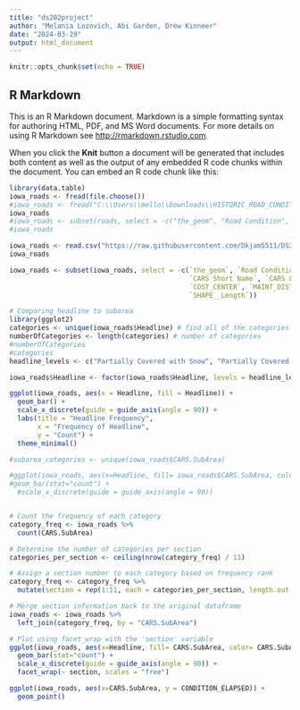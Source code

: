 ---
title: "ds202project"
author: "Melania Lozovich, Abi Garden, Drew Kinneer"
date: "2024-03-29"
output: html_document
---

```{r setup, include=FALSE}
knitr::opts_chunk$set(echo = TRUE)
```

## R Markdown

This is an R Markdown document. Markdown is a simple formatting syntax for authoring HTML, PDF, and MS Word documents. For more details on using R Markdown see <http://rmarkdown.rstudio.com>.

When you click the **Knit** button a document will be generated that includes both content as well as the output of any embedded R code chunks within the document. You can embed an R code chunk like this:
```{r}
library(data.table)
iowa_roads <- fread(file.choose())
#iowa_roads <- fread("C:\\Users\\mello\\Downloads\\HISTORIC_ROAD_CONDITIONS_data (1).csv")
iowa_roads
#iowa_roads <- subset(roads, select = -c("the_geom", "Road Condition", "Phrase", "CARS Segment ID", "CARS Short Name", "CARS Long Name", "CARS District", "COST_CENTER", "MAINT DISTRICT", "SHAPE__Length_2", "SHAPE__Length"))
#iowa_roads
```

```{r}
iowa_roads <- read.csv("https://raw.githubusercontent.com/Dkjam5511/DS202FinalProjectDataset/master/HISTORIC_ROAD_CONDITIONS_data.csv")
iowa_roads
```

```{r}
iowa_roads <- subset(iowa_roads, select = -c(`the_geom`, `Road Condition`, `Phrase`, `CARS Segment ID`, 
                                             `CARS Short Name`, `CARS Long Name`, `CARS District`, 
                                             `COST_CENTER`, `MAINT_DISTRICT`, `SHAPE__Length_2`, 
                                             `SHAPE__Length`))
```

```{r}
# Comparing headline to subarea
library(ggplot2)
categories <- unique(iowa_roads$Headline) # find all of the categories
numberOfCategories <- length(categories) # number of categories
#numberOfCategories
#categories
headline_levels <- c("Partially Covered with Snow", "Partially Covered with Frost", "seasonal roadway conditions", "partially covered with snow", "travel not advised", "Partially Covered with Ice", "partially covered with slush", "completely covered with snow", "partially covered with mixed snow ice or slush", "Seasonal", "Completely Covered with Snow", "Partially Covered with Mixed", "partially covered with ice", "Completely Covered with Ice", "partially covered with frost", "Travel Not Advised", "completely covered with ice", "Completely Covered with Mixed", "Partially Covered with Slush", "", "completely covered with mixed snow ice or slush", "completely covered with frost", "completely covered with slush", "Completely Covered with Slush", " -95.824227360233 41.213367969968", "Completely Covered with Frost", "Impassable")

iowa_roads$Headline <- factor(iowa_roads$Headline, levels = headline_levels)

ggplot(iowa_roads, aes(x = Headline, fill = Headline)) +
  geom_bar() +
  scale_x_discrete(guide = guide_axis(angle = 90)) +
  labs(title = "Headline Frequency",
       x = "Frequency of Headline",
       y = "Count") +
  theme_minimal()
```

```{r}
#subarea_categories <- unique(iowa_roads$CARS.SubArea)

#ggplot(iowa_roads, aes(x=Headline, fill= iowa_roads$CARS.SubArea, color= iowa_roads$CARS.SubArea)) + 
#geom_bar(stat="count") + 
  #scale_x_discrete(guide = guide_axis(angle = 90))


# Count the frequency of each category
category_freq <- iowa_roads %>%
  count(CARS.SubArea)

# Determine the number of categories per section
categories_per_section <- ceiling(nrow(category_freq) / 11)

# Assign a section number to each category based on frequency rank
category_freq <- category_freq %>%
  mutate(section = rep(1:11, each = categories_per_section, length.out = n()))

# Merge section information back to the original dataframe
iowa_roads <- iowa_roads %>%
  left_join(category_freq, by = "CARS.SubArea")

# Plot using facet_wrap with the 'section' variable
ggplot(iowa_roads, aes(x=Headline, fill= CARS.SubArea, color= CARS.SubArea)) + 
  geom_bar(stat="count") + 
  scale_x_discrete(guide = guide_axis(angle = 90)) +
  facet_wrap(~ section, scales = "free")
```

```{r}
ggplot(iowa_roads, aes(x=CARS.SubArea, y = CONDITION_ELAPSED)) +
  geom_point()
```
